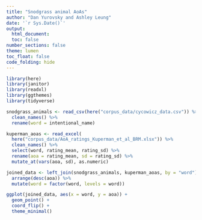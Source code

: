```yaml
---
title: "Snodgrass animal AoAs"
author: "Dan Yurovsky and Ashley Leung"
date: '`r Sys.Date()`'
output: 
  html_document:
  toc: false
number_sections: false
theme: lumen
toc_float: false
code_folding: hide
---
```


```r
library(here)
library(janitor)
library(readxl)
library(ggthemes)
library(tidyverse)
```


```r
snodgrass_animals <- read_csv(here("corpus_data/cycowicz_data.csv")) %>%
  clean_names() %>%
  rename(word = intentional_name)
```

```r
kuperman_aoas <- read_excel(
  here("corpus_data/AoA_ratings_Kuperman_et_al_BRM.xlsx")) %>%
  clean_names() %>%
  select(word, rating_mean, rating_sd) %>%
  rename(aoa = rating_mean, sd = rating_sd) %>%
  mutate_at(vars(aoa, sd), as.numeric)
```

```r
joined_data <- left_join(snodgrass_animals, kuperman_aoas, by = "word") %>%
  arrange(desc(aoa)) %>%
  mutate(word = factor(word, levels = word))

ggplot(joined_data, aes(x = word, y = aoa)) +
  geom_point() + 
  coord_flip() + 
  theme_minimal()
```
